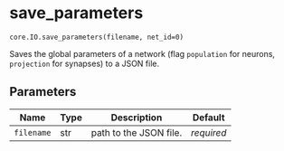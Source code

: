 # save_parameters { #ANNarchy.core.IO.save_parameters }

`core.IO.save_parameters(filename, net_id=0)`

Saves the global parameters of a network (flag ``population`` for neurons, ``projection`` for synapses) to a JSON file.

## Parameters

| Name       | Type   | Description            | Default    |
|------------|--------|------------------------|------------|
| `filename` | str    | path to the JSON file. | _required_ |